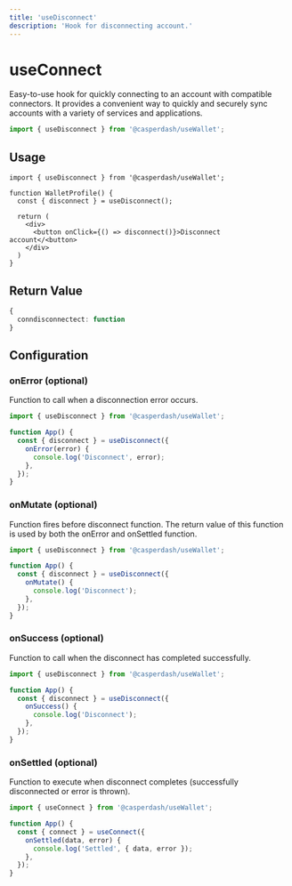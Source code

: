 ```yaml
---
title: 'useDisconnect'
description: 'Hook for disconnecting account.'
---
```


# useConnect

Easy-to-use hook for quickly connecting to an account with compatible connectors. It provides a convenient way to quickly and securely sync accounts with a variety of services and applications.

```ts
import { useDisconnect } from '@casperdash/useWallet';
```

## Usage

```tsx
import { useDisconnect } from '@casperdash/useWallet';

function WalletProfile() {
  const { disconnect } = useDisconnect();

  return (
    <div>
      <button onClick={() => disconnect()}>Disconnect account</<button>
    </div>
  )
}
```

## Return Value

```ts
{
  conndisconnectect: function
}
```

## Configuration

### onError (optional)

Function to call when a disconnection error occurs.

```ts
import { useDisconnect } from '@casperdash/useWallet';

function App() {
  const { disconnect } = useDisconnect({
    onError(error) {
      console.log('Disconnect', error);
    },
  });
}
```

### onMutate (optional)

Function fires before disconnect function. The return value of this function is used by both the onError and onSettled function.

```ts
import { useDisconnect } from '@casperdash/useWallet';

function App() {
  const { disconnect } = useDisconnect({
    onMutate() {
      console.log('Disconnect');
    },
  });
}
```

### onSuccess (optional)

Function to call when the disconnect has completed successfully.

```ts
import { useDisconnect } from '@casperdash/useWallet';

function App() {
  const { disconnect } = useDisconnect({
    onSuccess() {
      console.log('Disconnect');
    },
  });
}
```

### onSettled (optional)

Function to execute when disconnect completes (successfully disconnected or error is thrown).

```ts
import { useConnect } from '@casperdash/useWallet';

function App() {
  const { connect } = useConnect({
    onSettled(data, error) {
      console.log('Settled', { data, error });
    },
  });
}
```
